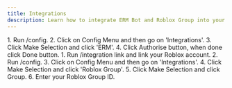 ```yaml
---
title: Integrations
description: Learn how to integrate ERM Bot and Roblox Group into your Birb Bot!
---
```


<Steps>
  <Step title="How to enable ERM Bot Integration?">
   1. Run /config.
   2. Click on Config Menu and then go on 'Integrations'.
   3. Click Make Selection and click 'ERM'.
   4. Click Authorise button, when done click Done button.

<Steps>
  <Step title="How to enable Roblox Group Integration?">
   1. Run /integration link and link your Roblox account.
   2. Run /config.
   3. Click on Config Menu and then go on 'Integrations'.
   4. Click Make Selection and click 'Roblox Group'.
   5. Click Make Selection and click Group.
   6. Enter your Roblox Group ID.
